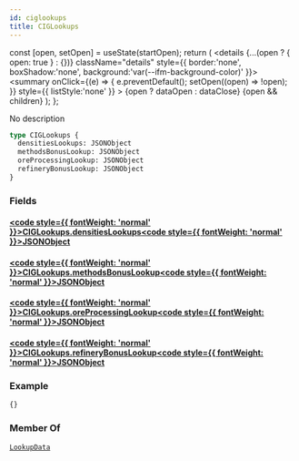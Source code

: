 ```yaml
---
id: ciglookups
title: CIGLookups
---
```









  const [open, setOpen] = useState(startOpen);
  return (
    <details {...(open ? { open: true } : {})} className="details" style={{ border:'none', boxShadow:'none', background:'var(--ifm-background-color)' }}>
      <summary
        onClick={(e) => {
          e.preventDefault();
          setOpen((open) => !open);
        }}
        style={{ listStyle:'none' }}
      >
      {open ? dataOpen : dataClose}
      </summary>
      {open && children}
    </details>
  );
};








No description


```graphql
type CIGLookups {
  densitiesLookups: JSONObject
  methodsBonusLookup: JSONObject
  oreProcessingLookup: JSONObject
  refineryBonusLookup: JSONObject
}
```




### Fields

#### [<code style={{ fontWeight: 'normal' }}>CIGLookups.<b>densitiesLookups</b></code>](#)<Bullet />[<code style={{ fontWeight: 'normal' }}><b>JSONObject</b></code>](/api/types/scalars/jsonobject) <Badge class="badge badge--secondary " text="scalar"/> 



#### [<code style={{ fontWeight: 'normal' }}>CIGLookups.<b>methodsBonusLookup</b></code>](#)<Bullet />[<code style={{ fontWeight: 'normal' }}><b>JSONObject</b></code>](/api/types/scalars/jsonobject) <Badge class="badge badge--secondary " text="scalar"/> 



#### [<code style={{ fontWeight: 'normal' }}>CIGLookups.<b>oreProcessingLookup</b></code>](#)<Bullet />[<code style={{ fontWeight: 'normal' }}><b>JSONObject</b></code>](/api/types/scalars/jsonobject) <Badge class="badge badge--secondary " text="scalar"/> 



#### [<code style={{ fontWeight: 'normal' }}>CIGLookups.<b>refineryBonusLookup</b></code>](#)<Bullet />[<code style={{ fontWeight: 'normal' }}><b>JSONObject</b></code>](/api/types/scalars/jsonobject) <Badge class="badge badge--secondary " text="scalar"/> 





### Example


```graphql
{}
```




### Member Of

[`LookupData`](/api/types/objects/lookup-data)  <Badge class="badge badge--secondary badge--relation" text="object"/>
